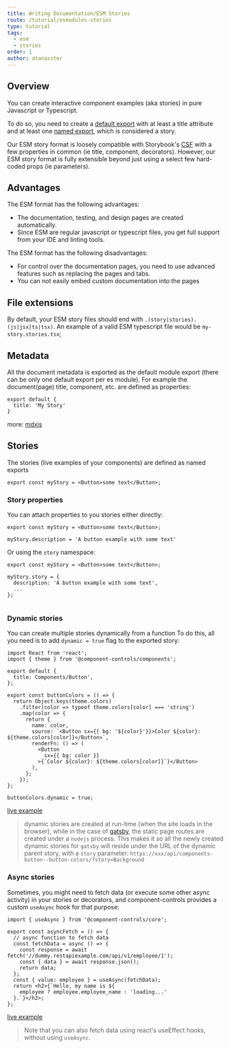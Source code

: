 ```yaml
---
title: Writing Documentation/ESM Stories
route: /tutorial/esmodules-stories
type: tutorial
tags:
  - esm
  - stories
order: 1
author: atanasster
---
```


## Overview

You can create interactive component examples (aka stories) in pure Javascript or Typescript. 

To do so, you need to create a [default export](#metadata) with at least a title attribute and at least one [named export](#stories), which is considered a story.

Our ESM story format is loosely compatible with Storybook's [CSF](https://storybook.js.org/docs/formats/component-story-format/) with a few properties in common (ie title, component, decorators). However, our ESM story format is fully extensible beyond just using a select few hard-coded props (ie parameters).

## Advantages

The ESM format has the following advantages:

- The documentation, testing, and design pages are created automatically.
- Since ESM are regular javascript or typescript files, you get full support from your IDE and linting tools.

The ESM format has the following disadvantages:

- For control over the documentation pages, you need to use advanced features such as replacing the pages and tabs.
- You can not easily embed custom documentation into the pages

## File extensions

By default, your ESM story files should end with `.(story|stories).(js|jsx|ts|tsx)`. An example of a valid ESM typescript file would be `my-story.stories.tsx`;


## Metadata

All the document metadata is exported as the default module export (there can be only one default export per es module). For example the document(page) title, component, etc. are defined as properties:

```
export default {
  title: 'My Story'
}
```

more: [mdxjs](https://mdxjs.com)


## Stories

The stories (live examples of your components) are defined as named exports

```
export const myStory = <Button>some text</Button>;
```

### Story properties

You can attach properties to you stories either directly:

```
export const myStory = <Button>some text</Button>;

myStory.description = 'A button example with some text'
```

Or using the `story` namespace:

```
export const myStory = <Button>some text</Button>;

myStory.story = {
  description: 'A button example with some text',
  ...
};
 
```

### Dynamic stories

You can create multiple stories dynamically from a function To do this, all you need is to add `dynamic = true` flag to the exported story:

```
import React from 'react';
import { theme } from '@component-controls/components';

export default {
  title: Components/Button',
};

export const buttonColors = () => {
  return Object.keys(theme.colors)
    .filter(color => typeof theme.colors[color] === 'string')
    .map(color => {
      return {
        name: color,
        source: `<Button sx={{ bg: '${color}'}}>Color ${color}: ${theme.colors[color]}</Button>`,
        renderFn: () => (
          <Button
            sx={{ bg: color }}
          >{`Color ${color}: ${theme.colors[color]}`}</Button>
        ),
      };
    });
};

buttonColors.dynamic = true;
```
[live example](/api/introduction-dynamic-stories--button-colors/?story=Background)

> dynamic stories are created at run-time (when the site loads in the browser), while in the case of [gatsby](/tutorial/getting-started/gatsby), the static page routes are created under a `nodejs` process. This makes it so all the newly created dynamic stories for `gatsby` will reside under the URL of the dynamic parent story, with a `story` parameter: `https://xxx/api/components-button--button-colors/?story=Background`

### Async stories

Sometimes, you might need to fetch data (or execute some other async activity) in your stories or decorators, and component-controls provides a custom `useAsync` hook for that purpose:

```
import { useAsync } from '@component-controls/core';

export const asyncFetch = () => {
  // async function to fetch data
  const fetchData = async () => {
    const response = await fetch('//dummy.restapiexample.com/api/v1/employee/1');
    const { data } = await response.json();
    return data;
  };
  const { value: employee } = useAsync(fetchData);
  return <h2>{`Hello, my name is ${
    employee ? employee.employee_name : 'loading...'
  }.`}</h2>;
};
```
[live example](/api/introduction-async-stories--async-story)

> Note that you can also fetch data using react's useEffect hooks, without using `useAsync`.